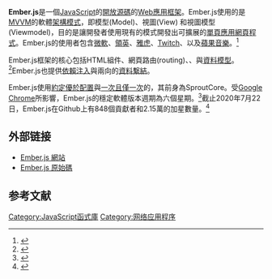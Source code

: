 {{NoteTA|G1=IT|G2=FL}}
{{Infobox software
| name = Ember.js
| author = Yehuda Katz
| developer = Ember.js Core Team<ref>{{Cite web|title=Ember.js Team|url=https://emberjs.com/teams/|author=Ember.js|accessdate=2020-07-23|archive-date=2020-07-24|archive-url=https://web.archive.org/web/20200724065339/https://emberjs.com/teams/|dead-url=no}}</ref>
| released = {{Start date and age|2011|12|08}}<ref name="releases">{{Cite web|url=https://github.com/emberjs/ember.js/releases|title=Ember.js Releases|website=Github|accessdate=2020-07-23|archive-date=2019-05-01|archive-url=https://web.archive.org/web/20190501212703/https://github.com/emberjs/ember.js/releases|dead-url=no}}</ref>
| latest release version = 3.25.3
| latest release date = {{Start date and age|2021|03|08}}
| latest preview version = 3.26.0-beta.5
| latest preview date = {{Start date and age|2021|03|17}}
| programming language = [[JavaScript|JavaScript]]
| platform = [[跨平臺|跨平臺]]
| genre = [[JavaScript函式庫|JavaScript函式庫]]
| license = [[MIT許可證|MIT許可證]]<ref name="license">{{cite web|url=https://github.com/emberjs/ember.js/blob/master/LICENSE|title=Ember.js/LICENSE.md|website=GitHub|accessdate=2020-07-23|archive-date=2019-03-22|archive-url=https://web.archive.org/web/20190322181201/https://github.com/emberjs/ember.js/blob/master/LICENSE|dead-url=no}}</ref>
| website = https://emberjs.com/
}}

'''Ember.js'''是一個[[JavaScript|JavaScript]]的[[開源軟件|開放源碼]]的[[Web應用框架|Web應用框架]]。Ember.js使用的是[[MVVM|MVVM]]的軟體[[架構模式|架構模式]]，即模型(Model)、視圖(View)
和視圖模型(Viewmodel)，目的是讓開發者使用現有的模式開發出可擴展的[[單頁應用|單頁應用]][[網頁|網頁]][[程式|程式]]。Ember.js的使用者包含[[微軟|微軟]]、[[領英|領英]]、[[雅虎|雅虎]]、[[Twitch|Twitch]]、以及[[蘋果音樂|蘋果音樂]]。<ref>{{Cite web|url=https://emberjs.com/ember-users/|title=Ember.js Users|author=Ember.js|accessdate=2020-07-23|archive-date=2020-06-26|archive-url=https://web.archive.org/web/20200626205724/https://emberjs.com/ember-users/|dead-url=no}}</ref>

Ember.js框架的核心包括HTML組件、網頁路由(routing)、{{tsl|en|Network service|網頁服務}}、與[[資料模型|資料模型]]。<ref>{{Cite web|url=https://guides.emberjs.com/release/|title=Ember.js Guides|author=Ember.js|accessdate=2020-07-23|archive-date=2020-05-12|archive-url=https://web.archive.org/web/20200512055624/https://guides.emberjs.com/release/|dead-url=no}}</ref>Ember.js也提供[[依賴注入|依賴注入]]與兩向的[[数据绑定|資料繫結]]。

Ember.js使用[[約定優於配置|約定優於配置]]與[[一次且僅一次|一次且僅一次]]的{{tsl|en|Design paradigm|設計範式}}，其前身為SproutCore。受[[Google_Chrome|Google Chrome]]所影響，Ember.js的穩定軟體版本週期為六個星期。<ref>{{Cite web|url=https://blog.emberjs.com/2013/09/06/new-ember-release-process.html|title=The Post-1.0 Release Cycle|author=Ember.js|accessdate=2020-07-23|archive-date=2020-07-23|archive-url=https://web.archive.org/web/20200723073157/https://blog.emberjs.com/2013/09/06/new-ember-release-process.html|dead-url=no}}</ref>截止2020年7月22日，Ember.js在Github上有848個貢獻者和2.15萬的加星數量。<ref name="repo">{{Cite web|url=https://github.com/emberjs/ember.js|title=Ember.js on Github|website=Github|accessdate=2020-07-23|archive-date=2020-07-23|archive-url=https://web.archive.org/web/20200723070104/https://github.com/emberjs/ember.js|dead-url=no}}</ref>

== 外部链接 ==

* [https://emberjs.org/ Ember.js 網站]{{Wayback|url=https://emberjs.org/ |date=20190704055026 }}
* [https://github.com/emberjs/ember.js Ember.js 原始碼]{{Wayback|url=https://github.com/emberjs/ember.js |date=20200723070104 }}

== 参考文献 ==
<references />

[[Category:JavaScript函式庫|Category:JavaScript函式庫]]
[[Category:网络应用程序|Category:网络应用程序]]